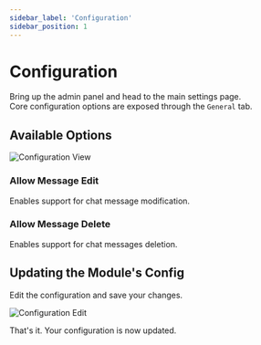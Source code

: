 ```yaml
---
sidebar_label: 'Configuration'
sidebar_position: 1
---
```


# Configuration

Bring up the admin panel and head to the main settings page.<br />
Core configuration options are exposed through the `General` tab.



[//]: # (TODOOOOOOOOOO)
[//]: # (ALSO FIX SCREENS FOR CORE/ROUTER SETTINGS WEIRD LABEL CONDUIT LOCATION)


## Available Options

![Configuration View](/v0.15/core/config_view.png)

### Allow Message Edit

Enables support for chat message modification.

### Allow Message Delete

Enables support for chat messages deletion.

## Updating the Module's Config

Edit the configuration and save your changes.

![Configuration Edit](/v0.15/modules/chat/admin/config_edit.png)

That's it. Your configuration is now updated.
